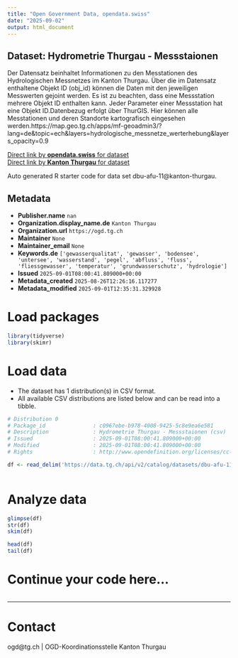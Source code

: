 ```yaml
---
title: "Open Government Data, opendata.swiss"
date: "2025-09-02"
output: html_document
---
```


## Dataset: Hydrometrie Thurgau - Messstaionen

Der Datensatz beinhaltet Informationen zu den Messtationen des Hydrologischen Messnetzes im Kanton Thurgau. Über die im Datensatz enthaltene Objekt ID (obj_id) können die Daten mit den jeweiligen Messwerten gejoint werden. Es ist zu beachten, dass eine Messstation mehrere Objekt ID enthalten kann. Jeder Parameter einer Messstation hat eine Objekt ID.Datenbezug erfolgt über ThurGIS. Hier können alle Messtationen und deren Standorte kartografisch eingesehen werden.https://map.geo.tg.ch/apps/mf-geoadmin3/?lang=de&topic=ech&layers=hydrologische_messnetze_werterhebung&layers_opacity=0.9 

[Direct link by **opendata.swiss** for dataset](https://opendata.swiss/de/dataset/hydrometrie-thurgau-messstaionen)<br>
[Direct link by **Kanton Thurgau** for dataset](https://data.tg.ch/explore/dataset/dbu-afu-11/)

Auto generated R starter code for data set dbu-afu-11@kanton-thurgau.

## Metadata

- **Publisher.name** `nan`
- **Organization.display_name.de** `Kanton Thurgau`
- **Organization.url** `https://ogd.tg.ch`
- **Maintainer** `None`
- **Maintainer_email** `None`
- **Keywords.de** `['gewasserqualitat', 'gewasser', 'bodensee', 'untersee', 'wasserstand', 'pegel', 'abfluss', 'fluss', 'fliessgewasser', 'temperatur', 'grundwasserschutz', 'hydrologie']`
- **Issued** `2025-09-01T08:00:41.809000+00:00`
- **Metadata_created** `2025-08-26T12:26:16.117277`
- **Metadata_modified** `2025-09-01T12:35:31.329928`


# Load packages

```r

library(tidyverse)
library(skimr)

```

# Load data

-   The dataset has 1 distribution(s) in CSV format.
-   All available CSV distributions are listed below and can be read into a tibble.

```r

# Distribution 0
# Package_id               : c0967ebe-b978-4008-9425-5c8e9ea6e581
# Description              : Hydrometrie Thurgau - Messstaionen (csv)
# Issued                   : 2025-09-01T08:00:41.809000+00:00
# Modified                 : 2025-09-01T08:00:41.809000+00:00
# Rights                   : http://www.opendefinition.org/licenses/cc-by/

df <- read_delim('https://data.tg.ch/api/v2/catalog/datasets/dbu-afu-11/exports/csv?use_labels=true')



```

# Analyze data

```r

glimpse(df)
str(df)
skim(df)

head(df)
tail(df)

```

# Continue your code here...

```r

```

------------------------------------------------------------------------

# Contact

ogd@tg.ch | OGD-Koordinationsstelle Kanton Thurgau
